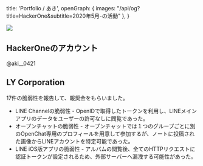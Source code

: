   title: 'Portfolio / あき',
  openGraph: { images: "/api/og?title=HackerOne&subtitle=2020年5月-の活動" },
}

<Image src="/api/og?title=HackerOne&subtitle=2020年5月-の活動" />

## HackerOneのアカウント

<Link href="https://hackerone.com/aki__0421">@aki__0421</Link>

## LY Corporation
17件の脆弱性を報告して、報奨金をもらいました。

- <Link href="https://hackerone.com/reports/1314162">LINE Channelの脆弱性</Link>
  - OpenIDで取得したトークンを利用し、LINEメインアプリのデータをユーザーの許可なしに閲覧であった。

- <Link href="https://hackerone.com/reports/927338">オープンチャットの脆弱性</Link>
  - オープンチャットでは１つのグループごとに別のOpenChat専用のプロフィールを用意して参加するが、ノートに投稿された画像からLINEアカウントを特定可能であった。

- <Link href="https://nvd.nist.gov/vuln/detail/CVE-2021-41011">LINE iOS版アプリの脆弱性</Link>
  - アルバムの閲覧後、全てのHTTPリクエストに認証トークンが設定されるため、外部サーバーへ漏洩する可能性があった。